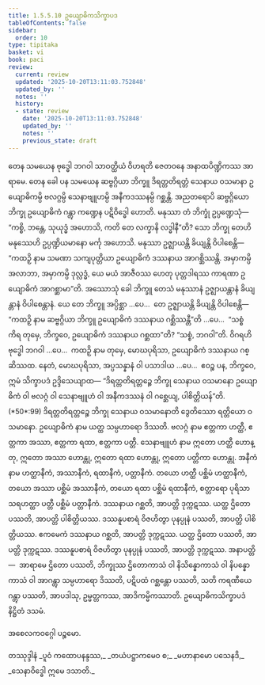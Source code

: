 ```yaml
---
title: 1.5.5.10 ဥယျောဓိကသိက္ခာပဒ
tableOfContents: false
sidebar:
  order: 10
type: tipitaka
basket: vi
book: paci
review:
  current: review
  updated: '2025-10-20T13:11:03.752848'
  updated_by: ''
  notes: ''
  history:
  - state: review
    date: '2025-10-20T13:11:03.752848'
    updated_by: ''
    notes: ''
    previous_state: draft
---
```



<DynamicBreadcrumb />


<ReviewStatus review={frontmatter.review} showDetails={true} />

<HypothesisAnnotation frontmatter={frontmatter} />

<Division number="322" book="paci" e="ch" v="2" p="142">

<Paragraph number="1005" book="paci">
တေန သမယေန ဗုဒ္ဓေါ ဘဂဝါ သာဝတ္ထိယံ ဝိဟရတိ ဇေတဝနေ အနာထပိဏ္ဍိကဿ အာရာမေ. တေန ခေါ ပန သမယေန ဆဗ္ဗဂ္ဂိယာ ဘိက္ခူ ဒိရတ္တတိရတ္တံ သေနာယ ဝသမာနာ ဥယျောဓိကမ္ပိ ဗလဂ္ဂမ္ပိ သေနာဗျူဟမ္ပိ အနီကဒဿနမ္ပိ ဂစ္ဆန္တိ. အညတရောပိ ဆဗ္ဗဂ္ဂိယော ဘိက္ခု ဥယျောဓိကံ ဂန္တွာ ကဏ္ဍေန ပဋိဝိဒ္ဓေါ ဟောတိ. မနုဿာ တံ ဘိက္ခုံ ဥပ္ပဏ္ဍေသုံ—  “ကစ္စိ, ဘန္တေ, သုယုဒ္ဓံ အဟောသိ, ကတိ တေ လက္ခာနိ လဒ္ဓါနီ”တိ? သော ဘိက္ခု တေဟိ မနုဿေဟိ ဥပ္ပဏ္ဍိယမာနော မင်္ကု အဟောသိ. မနုဿာ ဥဇ္ဈာယန္တိ ခိယျန္တိ ဝိပါစေန္တိ—  “ကထဉှိ နာမ သမဏာ သကျပုတ္တိယာ ဥယျောဓိကံ ဒဿနာယ အာဂစ္ဆိဿန္တိ. အမှာကမ္ပိ အလာဘာ, အမှာကမ္ပိ ဒုလ္လဒ္ဓံ, ယေ မယံ အာဇီဝဿ ဟေတု ပုတ္တဒါရဿ ကာရဏာ ဥယျောဓိကံ အာဂစ္ဆာမာ”တိ.
</Paragraph>

<Paragraph number="1006" book="paci">
အဿောသုံ ခေါ ဘိက္ခူ တေသံ မနုဿာနံ ဥဇ္ဈာယန္တာနံ ခိယျန္တာနံ ဝိပါစေန္တာနံ. ယေ တေ ဘိက္ခူ အပ္ပိစ္ဆာ …ပေ…  တေ ဥဇ္ဈာယန္တိ ခိယျန္တိ ဝိပါစေန္တိ—  “ကထဉှိ နာမ ဆဗ္ဗဂ္ဂိယာ ဘိက္ခူ ဥယျောဓိကံ ဒဿနာယ ဂစ္ဆိဿန္တီ”တိ …ပေ…  “သစ္စံ ကိရ တုမှေ, ဘိက္ခဝေ, ဥယျောဓိကံ ဒဿနာယ ဂစ္ဆထာ”တိ? “သစ္စံ, ဘဂဝါ”တိ. ဝိဂရဟိ ဗုဒ္ဓေါ ဘဂဝါ …ပေ…  ကထဉှိ နာမ တုမှေ, မောဃပုရိသာ, ဥယျောဓိကံ ဒဿနာယ ဂစ္ဆိဿထ. နေတံ, မောဃပုရိသာ, အပ္ပသန္နာနံ ဝါ ပသာဒါယ …ပေ…  ဧဝဉ္စ ပန, ဘိက္ခဝေ, ဣမံ သိက္ခာပဒံ ဥဒ္ဒိသေယျာထ—
</Paragraph>

</Division>
<Division number="323" book="paci" e="ch" v="2" p="143">

<Paragraph number="1007" book="paci">
<Emphasis>“ဒိရတ္တတိရတ္တဉ္စေ ဘိက္ခု သေနာယ ဝသမာနော ဥယျောဓိကံ ဝါ ဗလဂ္ဂံ ဝါ သေနာဗျူဟံ ဝါ အနီကဒဿနံ ဝါ ဂစ္ဆေယျ, ပါစိတ္တိယန်”</Emphasis>တိ. (*50*:<Emphasis>99</Emphasis>)
</Paragraph>

</Division>
<Division number="324" book="paci" e="ch" v="2" p="143">

<Paragraph number="1008" book="paci">
<Emphasis>ဒိရတ္တတိရတ္တဉ္စေ ဘိက္ခု သေနာယ ဝသမာနော</Emphasis>တိ ဒွေတိဿော ရတ္တိယော ဝသမာနော.
</Paragraph>

<Paragraph number="1009" book="paci">
<Emphasis>ဥယျောဓိကံ</Emphasis> နာမ ယတ္ထ သမ္ပဟာရော ဒိဿတိ.
</Paragraph>

<Paragraph number="1010" book="paci">
<Emphasis>ဗလဂ္ဂံ</Emphasis> နာမ ဧတ္တကာ ဟတ္ထီ, ဧတ္တကာ အဿာ, ဧတ္တကာ ရထာ, ဧတ္တကာ ပတ္တီ.
</Paragraph>

<Paragraph number="1011" book="paci">
<Emphasis>သေနာဗျူဟံ</Emphasis> နာမ ဣတော ဟတ္ထီ ဟောန္တု, ဣတော အဿာ ဟောန္တု, ဣတော ရထာ ဟောန္တု, ဣတော ပတ္တိကာ ဟောန္တု.
</Paragraph>

<Paragraph number="1012" book="paci">
<Emphasis>အနီကံ</Emphasis> နာမ ဟတ္ထာနီကံ, အဿာနီကံ, ရထာနီကံ, ပတ္တာနီကံ. တယော ဟတ္ထီ ပစ္ဆိမံ ဟတ္ထာနီကံ, တယော အဿာ ပစ္ဆိမံ အဿာနီကံ, တယော ရထာ ပစ္ဆိမံ ရထာနီကံ, စတ္တာရော ပုရိသာ သရဟတ္ထာ ပတ္တီ ပစ္ဆိမံ ပတ္တာနီကံ. ဒဿနာယ ဂစ္ဆတိ, အာပတ္တိ ဒုက္ကဋဿ. ယတ္ထ ဌိတော ပဿတိ, အာပတ္တိ ပါစိတ္တိယဿ. ဒဿနူပစာရံ ဝိဇဟိတွာ ပုနပ္ပုနံ ပဿတိ, အာပတ္တိ ပါစိတ္တိယဿ.
</Paragraph>

<Paragraph number="1013" book="paci">
ဧကမေကံ ဒဿနာယ ဂစ္ဆတိ, အာပတ္တိ ဒုက္ကဋဿ. ယတ္ထ ဌိတော ပဿတိ, အာပတ္တိ ဒုက္ကဋဿ. ဒဿနူပစာရံ ဝိဇဟိတွာ ပုနပ္ပုနံ ပဿတိ, အာပတ္တိ ဒုက္ကဋဿ.
</Paragraph>

</Division>
<Division number="325" book="paci" e="ch" v="2" p="144">

<Paragraph number="1014" book="paci">
အနာပတ္တိ—  အာရာမေ ဌိတော ပဿတိ, ဘိက္ခုဿ ဌိတောကာသံ ဝါ နိသိန္နောကာသံ ဝါ နိပန္နောကာသံ ဝါ အာဂန္တွာ သမ္ပဟာရော ဒိဿတိ, ပဋိပထံ ဂစ္ဆန္တော ပဿတိ, သတိ ကရဏီယေ ဂန္တွာ ပဿတိ, အာပဒါသု, ဥမ္မတ္တကဿ, အာဒိကမ္မိကဿာတိ.

</Paragraph>
</Division>

<Paragraph number="1015" type="center" book="paci">
ဥယျောဓိကသိက္ခာပဒံ နိဋ္ဌိတံ ဒသမံ.

  
အစေလကဝဂ္ဂေါ ပဉ္စမော.



</Paragraph>

<Paragraph number="1016" type="center" book="paci">
တဿုဒ္ဒါနံ


</Paragraph>

<Paragraph number="1017" type="verses" book="paci">
_ပူဝံ ကထောပနန္ဒဿ,_  
_တယံပဋ္ဌာကမေဝ စ;_  
_မဟာနာမော ပသေနဒိ,_  
_သေနာဝိဒ္ဓေါ ဣမေ ဒသာတိ._
</Paragraph>